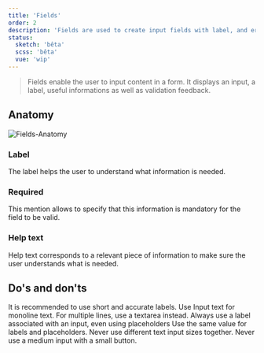 ```yaml
---
title: 'Fields'
order: 2
description: 'Fields are used to create input fields with label, and error  message. Their states depends on the user interaction or the context.'
status:
  sketch: 'bêta'
  scss: 'bêta'
  vue: 'wip'
---
```


> Fields enable the user to input content in a form. It displays an input, a label, useful informations as well as validation feedback.

## Anatomy

![Fields-Anatomy](Fields--Anatomy.png)


### Label

The label helps the user to understand what information is needed.

### Required

This mention allows to specify that this information is mandatory for the field to be valid.

### Help text 

Help text corresponds to a relevant piece of information to make sure the user understands what is needed.

## Do's and don'ts

<HintItem>
  It is recommended to use short and accurate labels.
</HintItem>

<HintItem>
  Use Input text for monoline text. For multiple lines, use a textarea instead.
</HintItem>

<HintItem>
  Always use a label associated with an input, even using placeholders
</HintItem>

<HintItem dont>
  Use the same value for labels and placeholders.
</HintItem>

<HintItem dont>
  Never use different text input sizes together.
</HintItem>

<HintItem dont>
  Never use a medium input with a small button.
</HintItem>
